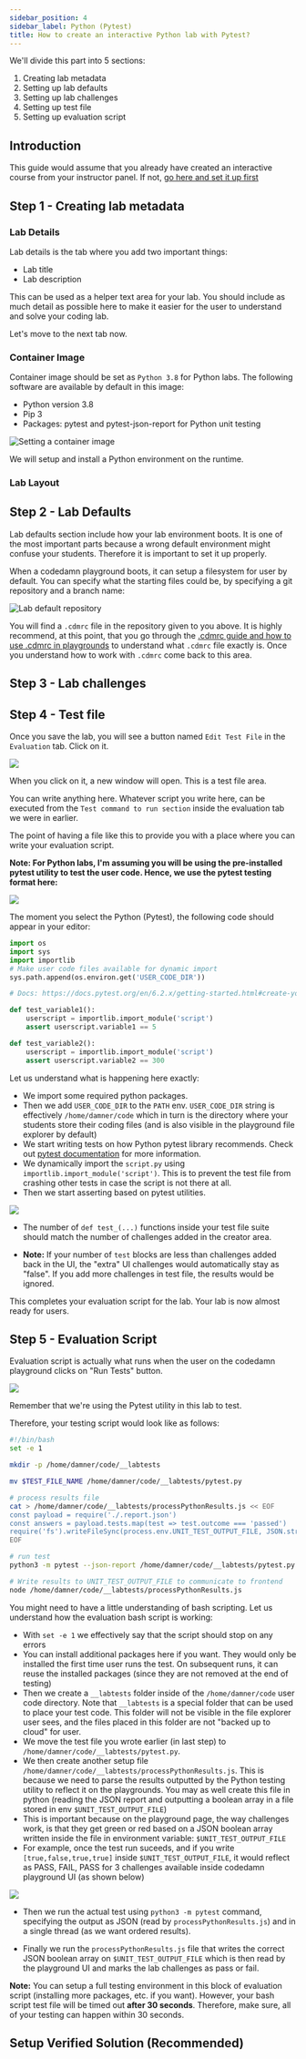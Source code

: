 ```yaml
---
sidebar_position: 4
sidebar_label: Python (Pytest)
title: How to create an interactive Python lab with Pytest?
---
```



We'll divide this part into 5 sections:

1. Creating lab metadata
2. Setting up lab defaults
3. Setting up lab challenges
4. Setting up test file
5. Setting up evaluation script

## Introduction

This guide would assume that you already have created an interactive course from your instructor panel. If not, [go here and set it up first](https://codedamn.com/instructor/interactive-courses)

## Step 1 - Creating lab metadata

<LabMetadata />

### Lab Details

Lab details is the tab where you add two important things:

-   Lab title
-   Lab description

This can be used as a helper text area for your lab. You should include as much detail as possible here to make it easier for the user to understand and solve your coding lab.

Let's move to the next tab now.

### Container Image

Container image should be set as `Python 3.8` for Python labs. The following software are available by default in this image:

-   Python version 3.8
-   Pip 3
-   Packages: pytest and pytest-json-report for Python unit testing

![Setting a container image](/images/python/lab-container-image.png)

We will setup and install a Python environment on the runtime.

### Lab Layout

<LabLayout />

## Step 2 - Lab Defaults

Lab defaults section include how your lab environment boots. It is one of the most important parts because a wrong default environment might confuse your students. Therefore it is important to set it up properly.

When a codedamn playground boots, it can setup a filesystem for user by default. You can specify what the starting files could be, by specifying a git repository and a branch name:

![Lab default repository](/images/python/lab-default-repo.png)

You will find a `.cdmrc` file in the repository given to you above. It is highly recommend, at this point, that you go through the [.cdmrc guide and how to use .cdmrc in playgrounds](/docs/concepts/cdmrc) to understand what `.cdmrc` file exactly is. Once you understand how to work with `.cdmrc` come back to this area.

## Step 3 - Lab challenges

<LabChallenges />

## Step 4 - Test file

Once you save the lab, you will see a button named `Edit Test File` in the `Evaluation` tab. Click on it.

![](/images/common/lab-edit-test.png)

When you click on it, a new window will open. This is a test file area.

You can write anything here. Whatever script you write here, can be executed from the `Test command to run section` inside the evaluation tab we were in earlier.

The point of having a file like this to provide you with a place where you can write your evaluation script.

**Note: For Python labs, I'm assuming you will be using the pre-installed pytest utility to test the user code. Hence, we use the pytest testing format here:**

![](/images/python/lab-edit-test-file.png)

The moment you select the Python (Pytest), the following code should appear in your editor:

```py
import os
import sys
import importlib
# Make user code files available for dynamic import
sys.path.append(os.environ.get('USER_CODE_DIR'))

# Docs: https://docs.pytest.org/en/6.2.x/getting-started.html#create-your-first-test

def test_variable1():
	userscript = importlib.import_module('script')
	assert userscript.variable1 == 5

def test_variable2():
	userscript = importlib.import_module('script')
	assert userscript.variable2 == 300

```

Let us understand what is happening here exactly:

-   We import some required python packages.
-   Then we add `USER_CODE_DIR` to the `PATH` env. `USER_CODE_DIR` string is effectively `/home/damner/code` which in turn is the directory where your students store their coding files (and is also visible in the playground file explorer by default)
-   We start writing tests on how Python pytest library recommends. Check out [pytest documentation](https://docs.pytest.org/en/6.2.x/getting-started.html#create-your-first-test) for more information.
-   We dynamically import the `script.py` using `importlib.import_module('script')`. This is to prevent the test file from crashing other tests in case the script is not there at all.
-   Then we start asserting based on pytest utilities.

![](/images/html-css/playground-tests.png)

-   The number of `def test_(...)` functions inside your test file suite should match the number of challenges added in the creator area.

-   **Note:** If your number of `test` blocks are less than challenges added back in the UI, the "extra" UI challenges would automatically stay as "false". If you add more challenges in test file, the results would be ignored.

This completes your evaluation script for the lab. Your lab is now almost ready for users.

## Step 5 - Evaluation Script

Evaluation script is actually what runs when the user on the codedamn playground clicks on "Run Tests" button.

![](/images/common/lab-run-tests.png)

Remember that we're using the Pytest utility in this lab to test.

Therefore, your testing script would look like as follows:

```bash
#!/bin/bash
set -e 1

mkdir -p /home/damner/code/__labtests

mv $TEST_FILE_NAME /home/damner/code/__labtests/pytest.py

# process results file
cat > /home/damner/code/__labtests/processPythonResults.js << EOF
const payload = require('./.report.json')
const answers = payload.tests.map(test => test.outcome === 'passed')
require('fs').writeFileSync(process.env.UNIT_TEST_OUTPUT_FILE, JSON.stringify(answers))
EOF

# run test
python3 -m pytest --json-report /home/damner/code/__labtests/pytest.py || true

# Write results to UNIT_TEST_OUTPUT_FILE to communicate to frontend
node /home/damner/code/__labtests/processPythonResults.js
```

You might need to have a little understanding of bash scripting. Let us understand how the evaluation bash script is working:

-   With `set -e 1` we effectively say that the script should stop on any errors
-   You can install additional packages here if you want. They would only be installed the first time user runs the test. On subsequent runs, it can reuse the installed packages (since they are not removed at the end of testing)
-   Then we create a `__labtests` folder inside of the `/home/damner/code` user code directory. Note that `__labtests` is a special folder that can be used to place your test code. This folder will not be visible in the file explorer user sees, and the files placed in this folder are not "backed up to cloud" for user.
-   We move the test file you wrote earlier (in last step) to `/home/damner/code/__labtests/pytest.py`.
-   We then create another setup file `/home/damner/code/__labtests/processPythonResults.js`. This is because we need to parse the results outputted by the Python testing utility to reflect it on the playgrounds. You may as well create this file in python (reading the JSON report and outputting a boolean array in a file stored in env `$UNIT_TEST_OUTPUT_FILE`)
-   This is important because on the playground page, the way challenges work, is that they get green or red based on a JSON boolean array written inside the file in environment variable: `$UNIT_TEST_OUTPUT_FILE`
-   For example, once the test run suceeds, and if you write `[true,false,true,true]` inside `$UNIT_TEST_OUTPUT_FILE`, it would reflect as PASS, FAIL, PASS for 3 challenges available inside codedamn playground UI (as shown below)

![](/images/html-css/playground-tests-2.png)

-   Then we run the actual test using `python3 -m pytest` command, specifying the output as JSON (read by `processPythonResults.js`) and in a single thread (as we want ordered results).

-   Finally we run the `processPythonResults.js` file that writes the correct JSON boolean array on `$UNIT_TEST_OUTPUT_FILE` which is then read by the playground UI and marks the lab challenges as pass or fail.

**Note:** You can setup a full testing environment in this block of evaluation script (installing more packages, etc. if you want). However, your bash script test file will be timed out **after 30 seconds**. Therefore, make sure, all of your testing can happen within 30 seconds.

## Setup Verified Solution (Recommended)

<LabVerifiedSolution />
